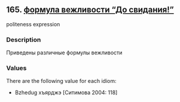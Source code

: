 ## 165. <a href =  'https://agricolamz.github.io/The_Circassian_Isoglosses_Database/165.html'>формула вежливости "До свидания!"</a>
politeness expression

### Description

Приведены различные формулы вежливости

### Values
There are the following value for each idiom:

* Bzhedug  хъярджэ [Ситимова 2004: 118] 

